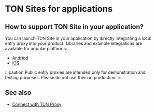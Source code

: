 
# TON Sites for applications

## How to support TON Site in your application?

You can launch TON Site in your application by directly integrating a local entry proxy into your product.
Libraries and example integrations are available for popular platforms:

- [Andriod](https://github.com/andreypfau/tonutils-proxy-android-example)
- [iOS](https://github.com/ton-blockchain/ton-proxy-swift)

:::caution
Public entry proxies are intended only for demonstration and testing purposes. Please do not use them in production.
:::

## See also

- [Connect with TON Proxy](/v3/guidelines/web3/ton-proxy-sites/connect-with-ton-proxy)

<Feedback />
